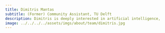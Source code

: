 ```yaml
---
title: Dimitris Mantas
subtitle: (Former) Community Assistant, TU Delft 
description: Dimitris is deeply interested in artificial intelligence, computer vision and operational research applications in numerous sub-disciplines within the broad field of civil engineering.
image: ../../../../assets/imgs/about/team/dimitris.jpg
---
```

